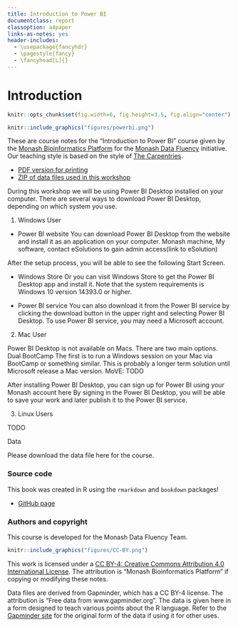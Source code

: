 ```yaml
---
title: Introduction to Power BI
documentclass: report
classoption: a4paper
links-as-notes: yes
header-includes:
  - \usepackage{fancyhdr}
  - \pagestyle{fancy}
  - \fancyhead[L]{}  
---
```


# Introduction {#index -}

```r
knitr::opts_chunk$set(fig.width=6, fig.height=3.5, fig.align="center")
```

```r
knitr::include_graphics("figures/powerbi.png")
```

These are course notes for the "Introduction to Power BI" course given by the [Monash Bioinformatics Platform](https://www.monash.edu/researchinfrastructure/bioinformatics) for the [Monash Data Fluency](https://monashdatafluency.github.io/) initiative. Our teaching style is based on the style of [The Carpentries](https://carpentries.org/). 

* [PDF version for printing](https://monashdatafluency.github.io/powerbi/powerbi-intro.pdf)
* [ZIP of data files used in this workshop](https://monashdatafluency.github.io/powerbi-intro/powerbi-files.zip)

During this workshop we will be using Power BI Desktop installed on your computer. There are several ways to download Power BI Desktop, depending on which system you use.

1. Windows User
* Power BI website
You can download Power BI Desktop from the website and install it as an application on your computer. Monash machine, My software, contact eSolutions to gain admin access(link to eSolution)

After the setup process, you will be able to see the following Start Screen. 

* Windows Store
Or you can visit Windows Store to get the Power BI Desktop app and install it. Note that the system requirements is Windows 10 version 14393.0 or higher.


* Power BI service
You can also download it from the Power BI service by clicking the download button in the upper right and selecting Power BI Desktop. To use Power BI service, you may need a Microsoft account.


2. Mac User

Power BI Desktop is not available on Macs. There are two main options.
Dual BootCamp
The first is to run a Windows session on your Mac via BootCamp or something similar. This is probably a longer term solution until Microsoft release a Mac version.
MoVE: TODO

After installing Power BI Desktop, you can sign up for Power BI using your Monash account here By signing in the Power BI Desktop, you will be able to save your work and later publish it to the Power BI service.

3. Linux Users

TODO

Data

Please download the data file here for the course.


### Source code {-}

This book was created in R using the `rmarkdown` and `bookdown` packages!

* [GitHub page](https://github.com/MonashDataFluency/Power_BI)

### Authors and copyright {-}

This course is developed for the Monash Data Fluency Team.

```r
knitr::include_graphics("figures/CC-BY.png")
```

This work is licensed under a [CC BY-4: Creative Commons Attribution 4.0 International License](http://creativecommons.org/licenses/by/4.0/). The attribution is "Monash Bioinformatics Platform" if copying or modifying these notes.

Data files are derived from Gapminder, which has a CC BY-4 license. The attribution is "Free data from www.gapminder.org". The data is given here in a form designed to teach various points about the R language. Refer to the [Gapminder site](https://www.gapminder.org) for the original form of the data if using it for other uses.
